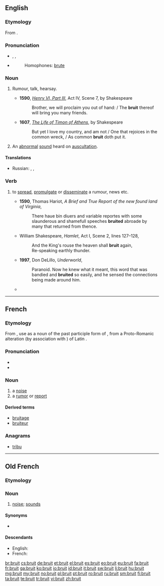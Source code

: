 ==English==

===Etymology===
From {{etyl|fro|en}} {{term|bruit|lang=fro}}.

===Pronunciation===
* {{enPR|bro͞ot}}, {{IPA|/bruːt/}}, {{X-SAMPA|/bru:t/}}
* {{rhymes|uːt}}
*: Homophones: [[brute]]

===Noun===
{{en-noun|-}}
# {{context|archaic|lang=en}} Rumour, talk, hearsay.
#* '''1590''', ''[[s:The Third Part of King Henry the Sixth|Henry VI, Part III]]'', Act IV, Scene 7, by Shakespeare
#*: Brother, we will proclaim you out of hand: / The '''bruit''' thereof will bring you many friends.
#* '''1607''', ''[[s:The Life of Timon of Athens|The Life of Timon of Athens]]'', by Shakespeare
#*: But yet I love my country, and am not / One that rejoices in the common wreck, / As common '''bruit''' doth put it.
# {{context|medicine|lang=en}} An [[abnormal]] [[sound]] heard on [[auscultation]]. {{qualifier|French pronunciation}}

====Translations====
{{trans-top|rumour, hearsay}}
* Russian: {{t+|ru|молва|f|tr=molvá|sc=Cyrl}}, {{t-|ru|слухи|p|tr=slúxi|sc=Cyrl}}, {{t-|ru|толки|p|tr=tólki|sc=Cyrl}}
{{trans-mid}}
{{trans-bottom}}

===Verb===
{{en-verb}}

# {{context|US|archaic British|lang=en}} to [[spread]], [[promulgate]] or [[disseminate]] a rumour, news etc.
#* '''1590''', Thomas Hariot, ''A Brief and True Report of the new found land of Virginia'',
#*: There haue bin diuers and variable reportes with some slaunderous and shamefull speeches '''bruited''' abroade by many that returned from thence.
#* {{circa|1600}} William Shakespeare, ''Hamlet'', Act I, Scene 2, lines 127–128,
#*: And the King's rouse the heaven shall '''bruit''' again,
#*: Re-speaking earthly thunder.
#* '''1997''', Don DeLillo, ''Underworld'',
#*: Paranoid.  Now he knew what it meant, this word that was bandied and '''bruited''' so easily, and he sensed the connections being made around him.
#* {{quote-web
|date=2010-08-04
|year=
|first=
|last=
|author=Darren Murph
|authorlink=
|title=China's maglev trains to hit 1,000km/h in three years
|site=Engadget
|url=http://www.engadget.com/2010/08/04/chinas-maglev-trains-to-hit-1-000kph-in-three-years-doc-brown/
|archiveorg=
|accessdate=2013-03-18
|passage= … it's '''bruited''' that the tunnel would cost "10 to 20 million yuan … 
}}

----

==French==

===Etymology===
From {{etyl|fro|fr}} {{term|bruit|lang=fro}}, use as a noun of the past participle form of {{term|bruire||to roar}}, from a Proto-Romanic alteration (by association with {{term|braire||cry}}) of Latin {{term|rugire||roar|lang=la}}.

===Pronunciation===
* {{audio|Fr-bruit.ogg|audio}}
* {{IPA|/bʀɥi/|lang=fr}}

===Noun===
{{fr-noun|m}}

# a [[noise]]
# a [[rumor]] or [[report]]

====Derived terms====
* [[bruitage#French|bruitage]]
* [[bruiteur#French|bruiteur]]

===Anagrams===
* [[tribu#French|tribu]]

----

==Old French==

===Etymology===
{{rfe|lang=fro}}

===Noun===
{{fro-noun|m}}

# [[noise]]; [[sound]]s

====Synonyms====
* {{l/fro|noise}}

====Descendants====
* English: {{l/en|bruit}}
* French: {{l/fr|bruit}}

[[br:bruit]]
[[cs:bruit]]
[[de:bruit]]
[[et:bruit]]
[[el:bruit]]
[[es:bruit]]
[[eo:bruit]]
[[eu:bruit]]
[[fa:bruit]]
[[fr:bruit]]
[[ga:bruit]]
[[ko:bruit]]
[[io:bruit]]
[[id:bruit]]
[[it:bruit]]
[[sw:bruit]]
[[li:bruit]]
[[hu:bruit]]
[[mg:bruit]]
[[my:bruit]]
[[no:bruit]]
[[pl:bruit]]
[[pt:bruit]]
[[ro:bruit]]
[[ru:bruit]]
[[sm:bruit]]
[[fi:bruit]]
[[ta:bruit]]
[[te:bruit]]
[[tr:bruit]]
[[vi:bruit]]
[[zh:bruit]]